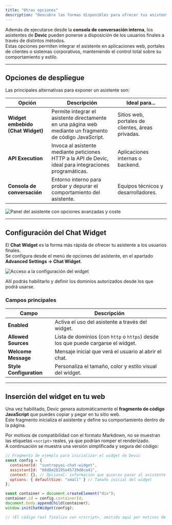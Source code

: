 ```yaml
---
title: "Otras opciones"
description: "Descubre las formas disponibles para ofrecer tus asistentes de Devic a usuarios finales: widgets web, integraciones externas y control avanzado de configuración."
---
```


Además de ejecutarse desde la **consola de conversación interna**, los asistentes de **Devic** pueden ponerse a disposición de los usuarios finales a través de distintos métodos.  
Estas opciones permiten integrar el asistente en aplicaciones web, portales de clientes o sistemas corporativos, manteniendo el control total sobre su comportamiento y estilo.

---

## Opciones de despliegue

Las principales alternativas para exponer un asistente son:

| Opción | Descripción | Ideal para... |
|--------|--------------|---------------|
| **Widget embebido (Chat Widget)** | Permite integrar el asistente directamente en una página web mediante un fragmento de código JavaScript. | Sitios web, portales de clientes, áreas privadas. |
| **API Execution** | Invoca al asistente mediante peticiones HTTP a la API de Devic, ideal para integraciones programáticas. | Aplicaciones internas o backend. |
| **Consola de conversación** | Entorno interno para probar y depurar el comportamiento del asistente. | Equipos técnicos y desarrolladores. |

![Panel del asistente con opciones avanzadas y coste](057d3aa2-5ab0-4bde-a54e-8b74924b318b.png)

---

## Configuración del Chat Widget

El **Chat Widget** es la forma más rápida de ofrecer tu asistente a los usuarios finales.  
Se configura desde el menú de opciones del asistente, en el apartado **Advanced Settings → Chat Widget**.

![Acceso a la configuración del widget](e7e3ac53-0aa7-4c7a-b22b-44c73c29c93d.png)

Allí podrás habilitarlo y definir los dominios autorizados desde los que podrá usarse.

### Campos principales

| Campo | Descripción |
|--------|-------------|
| **Enabled** | Activa el uso del asistente a través del widget. |
| **Allowed Sources** | Lista de dominios (con `http` o `https`) desde los que puede cargarse el widget. |
| **Welcome Message** | Mensaje inicial que verá el usuario al abrir el chat. |
| **Style Configuration** | Personaliza el tamaño, color y estilo visual del widget. |

---

## Inserción del widget en tu web

Una vez habilitado, Devic genera automáticamente el **fragmento de código JavaScript** que puedes copiar y pegar en tu sitio web.  
Este fragmento inicializa el asistente y define su comportamiento dentro de la página.

Por motivos de compatibilidad con el formato Markdown, no se muestran las etiquetas `<script>` reales, ya que podrían romper el renderizado.  
A continuación se muestra una versión simplificada y segura del código:

```js
// Fragmento de ejemplo para inicializar el widget de Devic
const config = {
  containerId: "suntropyai-chat-widget",
  assistantId: "68d8e28195e45739d8ca41",
  context: {}, // Opcional: información que quieras pasar al asistente
  options: { defaultSize: "small" } // Tamaño inicial del widget
};

const container = document.createElement("div");
container.id = config.containerId;
document.body.appendChild(container);
window.initChatWidget(config);

// (El código real finaliza con </script>, omitido aquí por motivos de compatibilidad con Markdown)
